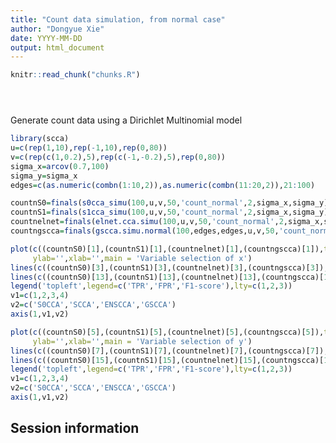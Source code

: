 ```yaml
---
title: "Count data simulation, from normal case"
author: "Dongyue Xie"
date: YYYY-MM-DD
output: html_document
---
```


<!-- The file analysis/chunks.R contains chunks that define default settings
shared across the workflowr files. -->
```r
knitr::read_chunk("chunks.R")
```

<!-- Update knitr chunk options -->
```r
```

<!-- Insert the date the file was last updated -->
```r
```

<!-- Insert the code version (Git commit SHA1) if Git repository exists and R
 package git2r is installed -->
```r
```

<!-- Add your analysis here -->
Generate count data using a Dirichlet Multinomial model
```r
library(scca)
u=c(rep(1,10),rep(-1,10),rep(0,80))
v=c(rep(c(1,0.2),5),rep(c(-1,-0.2),5),rep(0,80))
sigma_x=arcov(0.7,100)
sigma_y=sigma_x
edges=c(as.numeric(combn(1:10,2)),as.numeric(combn(11:20,2)),21:100)

countnS0=finals(s0cca_simu(100,u,v,50,'count_normal',2,sigma_x,sigma_y))
countnS1=finals(s1cca_simu(100,u,v,50,'count_normal',2,sigma_x,sigma_y))
countnelnet=finals(elnet.cca.simu(100,u,v,50,'count_normal',2,sigma_x,sigma_y))
countngscca=finals(gscca.simu.normal(100,edges,edges,u,v,50,'count_normal',2,sigma_x,sigma_y,gamma.u = 2.12,gamma.v = 2.12))
```

```r
plot(c((countnS0)[1],(countnS1)[1],(countnelnet)[1],(countngscca)[1]),type = 'b',ylim = c(0,1), xaxt="n",
     ylab='',xlab='',main = 'Variable selection of x')
lines(c((countnS0)[3],(countnS1)[3],(countnelnet)[3],(countngscca)[3]),type = 'b',lty=2)
lines(c((countnS0)[13],(countnS1)[13],(countnelnet)[13],(countngscca)[13]),type = 'b',lty=3)
legend('topleft',legend=c('TPR','FPR','F1-score'),lty=c(1,2,3))
v1=c(1,2,3,4)
v2=c('S0CCA','SCCA','ENSCCA','GSCCA')
axis(1,v1,v2)

plot(c((countnS0)[5],(countnS1)[5],(countnelnet)[5],(countngscca)[5]),type = 'b',ylim = c(0,1), xaxt="n",
     ylab='',xlab='',main = 'Variable selection of y')
lines(c((countnS0)[7],(countnS1)[7],(countnelnet)[7],(countngscca)[7]),type = 'b',lty=2)
lines(c((countnS0)[15],(countnS1)[15],(countnelnet)[15],(countngscca)[15]),type = 'b',lty=3)
legend('topleft',legend=c('TPR','FPR','F1-score'),lty=c(1,2,3))
v1=c(1,2,3,4)
v2=c('S0CCA','SCCA','ENSCCA','GSCCA')
axis(1,v1,v2)
```

## Session information

<!-- Insert the session information into the document -->
```r
```

